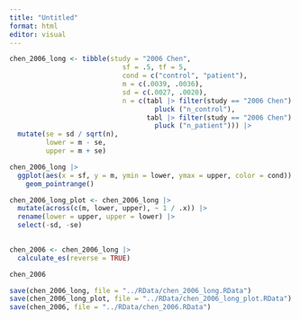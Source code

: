 ```yaml
---
title: "Untitled"
format: html
editor: visual
---
```


```r
chen_2006_long <- tibble(study = "2006 Chen", 
                            sf = .5, tf = 5, 
                            cond = c("control", "patient"), 
                            m = c(.0039, .0036), 
                            sd = c(.0027, .0020), 
                            n = c(tabl |> filter(study == "2006 Chen") |> 
                                    pluck ("n_control"),
                                  tabl |> filter(study == "2006 Chen") |> 
                                    pluck ("n_patient"))) |> 
  mutate(se = sd / sqrt(n), 
         lower = m - se, 
         upper = m + se) 

chen_2006_long |>
  ggplot(aes(x = sf, y = m, ymin = lower, ymax = upper, color = cond)) +
    geom_pointrange() 
```

```r
chen_2006_long_plot <- chen_2006_long |> 
  mutate(across(c(m, lower, upper), ~ 1 / .x)) |> 
  rename(lower = upper, upper = lower) |> 
  select(-sd, -se)
  
```

```r
chen_2006 <- chen_2006_long |> 
  calculate_es(reverse = TRUE)

chen_2006
```

```r
save(chen_2006_long, file = "../RData/chen_2006_long.RData")
save(chen_2006_long_plot, file = "../RData/chen_2006_long_plot.RData")
save(chen_2006, file = "../RData/chen_2006.RData")
```
